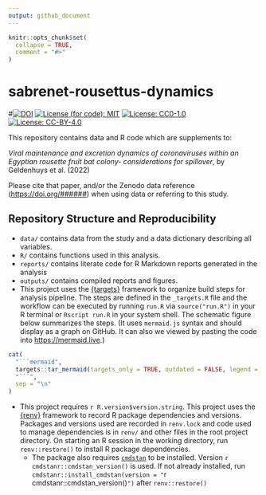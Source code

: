 ```yaml
---
output: github_document
---
```


<!-- README.md is generated from README.Rmd. Please edit that file -->

```r
knitr::opts_chunk$set(
  collapse = TRUE,
  comment = "#>"
)
```

# sabrenet-rousettus-dynamics


#[![DOI](https://zenodo.org/badge/DOI/#######)](https://doi.org/########)
[![License (for code): MIT](https://img.shields.io/badge/License (for code)-MIT-blue.svg)](https://opensource.org/licenses/MIT)
[![License: CC0-1.0](https://img.shields.io/badge/License (for data)-CC0_1.0-lightgrey.svg)](http://creativecommons.org/publicdomain/zero/1.0/)
[![License: CC-BY-4.0](https://img.shields.io/badge/License (for text)-CC-BY-4.0-lightgrey.svg)](http://creativecommons.org/publicdomain/zero/1.0/)

This repository contains data and R code which are supplements to:

_Viral maintenance and excretion dynamics of coronaviruses within an Egyptian rousette fruit bat colony- considerations for spillover_, by
Geldenhuys et al.  (2022)

Please cite that paper, and/or the Zenodo data reference (<https://doi.org/######>)
when using data or referring to this study.

## Repository Structure and Reproducibility

-   `data/` contains data from the study
    and a data dictionary describing all variables.
-   `R/` contains functions used in this analysis. 
-   `reports/` contains literate code for  R Markdown reports generated in the analysis
-   `outputs/` contains compiled reports and figures.
-   This project uses the [{targets}](https://wlandau.github.io/targets-manual/) 
    framework to organize build steps for analysis pipeline.  The steps are
    defined in the `_targets.R` file and the workflow can be executed by running
    `run.R` via `source("run.R")` in your R terminal or `Rscript run.R` in 
    your system shell.  The schematic figure below summarizes the steps. (It uses
    `mermaid.js` syntax and should display as a graph on GitHub.  It can also
    we viewed by pasting the code into <https://mermaid.live>.)

```r
cat(
  "```mermaid",
  targets::tar_mermaid(targets_only = TRUE, outdated = FALSE, legend = FALSE, color = FALSE, exclude = "readme"),
  "```",
  sep = "\n"
)
```

-   This project requires `r R.version$version.string`. This project uses the [{renv}](https://rstudio.github.io/renv/) framework to 
    record R package dependencies and versions. Packages and versions used are recorded in 
    `renv.lock` and code used to manage dependencies is in `renv/` and other files
    in the root project directory.  On starting an R session in the working directory, run `renv::restore()`
    to install R package dependencies.
    -   The package also requires [`cmdstan`](https://mc-stan.org/users/interfaces/cmdstan) 
        to be installed. Version `r cmdstanr::cmdstan_version()` is used.
        If not already installed, run `cmdstanr::install_cmdstan(version = "`r cmdstanr::cmdstan_version()`")`
        after `renv::restore()`

